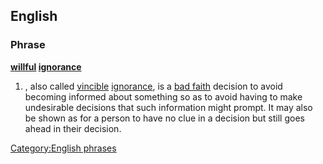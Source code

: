 ==English==
{{cleanup}}
===Phrase===
'''[[willful]] [[ignorance]]'''

# {{idiom}}, also called [[vincible]] [[ignorance]], is a [[bad faith]] decision to avoid becoming informed about something so as to avoid having to make undesirable decisions that such information might prompt. It may also be shown as for a person to have no clue in a decision but still goes ahead in their decision.

[[Category:English phrases]]
